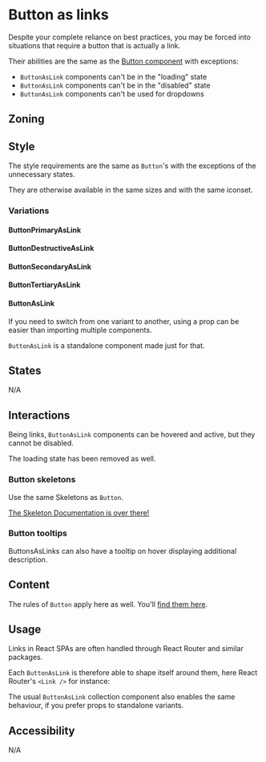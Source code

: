 
<Meta title="Clickable/ButtonAsLink" />

# Button as links

<Status id="buttonAsLink" />

Despite your complete reliance on best practices, you may be forced into situations that require a button that is actually a link.

Their abilities are the same as the [Button component](/docs/components-clickable-buttons-button--variations) with exceptions:

- `ButtonAsLink` components can't be in the "loading" state
- `ButtonAsLink` components can't be in the "disabled" state
- `ButtonAsLink` components can't be used for dropdowns

## Zoning

<FigmaImage
	src="https://www.figma.com/file/vvJTHBAgiLfBpgeKEjmvvZ/Buttons?node-id=3404%3A33661"
	alt="zoning image for buttons as links"
/>

## Style

The style requirements are the same as `Button`'s with the exceptions of the unnecessary states.

They are otherwise available in the same sizes and with the same iconset.

### Variations

<FigmaImage
	src="https://www.figma.com/file/vvJTHBAgiLfBpgeKEjmvvZ/Buttons?node-id=3404%3A33733"
	alt="variations for buttons as links"
/>

<Canvas withSource="closed">
	<Story story={Stories.Variations} />
</Canvas>

#### ButtonPrimaryAsLink

<Canvas>
	<Story story={Stories.PrimaryAsLink} />
</Canvas>

<ArgTypes of={Stories.PrimaryAsLink} />

#### ButtonDestructiveAsLink

<Canvas>
	<Story story={Stories.DestructiveAsLink} />
</Canvas>

<ArgTypes of={Stories.DestructiveAsLink} />

#### ButtonSecondaryAsLink

<Canvas>
	<Story story={Stories.SecondaryAsLink} />
</Canvas>

<ArgTypes of={Stories.SecondaryAsLink} />

#### ButtonTertiaryAsLink

<Canvas>
	<Story story={Stories.TertiaryAsLink} />
</Canvas>

<ArgTypes of={Stories.TertiaryAsLink} />

#### ButtonAsLink

If you need to switch from one variant to another, using a prop can be easier than importing multiple components.

`ButtonAsLink` is a standalone component made just for that.

<Canvas>
	<Story story={Stories.VariantComponent} />
</Canvas>

## States

N/A

## Interactions

Being links, `ButtonAsLink` components can be hovered and active, but they cannot be disabled.

The loading state has been removed as well.

### Button skeletons

Use the same Skeletons as `Button`.

<Canvas>
	<Story story={ButtonStories.SkeletonButton} />
</Canvas>

[The Skeleton Documentation is over there!](/docs/components-skeleton--skeleton-button-story)

### Button tooltips

ButtonsAsLinks can also have a tooltip on hover displaying additional description.

<Canvas>
	<Story story={Stories.TooltipButton} />
</Canvas>

## Content

The rules of `Button` apply here as well. You'll [find them here](/docs/components-clickable-buttons-button--variations#content).

## Usage

Links in React SPAs are often handled through React Router and similar packages.

Each `ButtonAsLink` is therefore able to shape itself around them, here React Router's `<Link />` for instance:

<Canvas>
	<Story story={Stories.ButtonAsRouterLink} />
</Canvas>

The usual `ButtonAsLink` collection component also enables the same behaviour, if you prefer props to standalone variants.

<Canvas>
	<Story story={Stories.ButtonAsRouterLinkVariant} />
</Canvas>

## Accessibility

N/A
